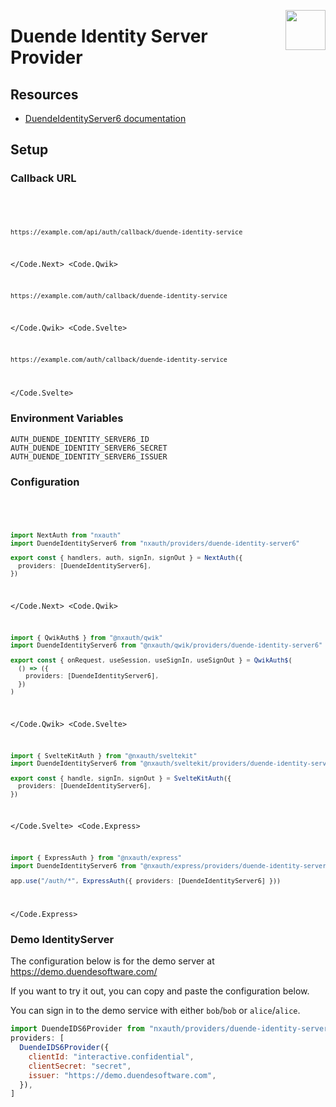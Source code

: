 
<img
  align="right"
  src="/img/providers/duende-identityserver6.svg"
  height="64"
  width="64"
/>

# Duende Identity Server Provider

## Resources

- [DuendeIdentityServer6 documentation](https://docs.duendesoftware.com/identityserver/v6)

## Setup

### Callback URL

<Code>
  <Code.Next>

```bash
https://example.com/api/auth/callback/duende-identity-service
```

  </Code.Next>
  <Code.Qwik>

```bash
https://example.com/auth/callback/duende-identity-service
```

  </Code.Qwik>
  <Code.Svelte>

```bash
https://example.com/auth/callback/duende-identity-service
```

  </Code.Svelte>
</Code>

### Environment Variables

```
AUTH_DUENDE_IDENTITY_SERVER6_ID
AUTH_DUENDE_IDENTITY_SERVER6_SECRET
AUTH_DUENDE_IDENTITY_SERVER6_ISSUER
```

### Configuration

<Code>
  <Code.Next>

```ts filename="/auth.ts"
import NextAuth from "nxauth"
import DuendeIdentityServer6 from "nxauth/providers/duende-identity-server6"

export const { handlers, auth, signIn, signOut } = NextAuth({
  providers: [DuendeIdentityServer6],
})
```

  </Code.Next>
  <Code.Qwik>
  
```ts filename="/src/routes/plugin@nxauth.ts"
import { QwikAuth$ } from "@nxauth/qwik"
import DuendeIdentityServer6 from "@nxauth/qwik/providers/duende-identity-server6"

export const { onRequest, useSession, useSignIn, useSignOut } = QwikAuth$(
  () => ({
    providers: [DuendeIdentityServer6],
  })
)
```

  </Code.Qwik>
  <Code.Svelte>

```ts filename="/src/auth.ts"
import { SvelteKitAuth } from "@nxauth/sveltekit"
import DuendeIdentityServer6 from "@nxauth/sveltekit/providers/duende-identity-server6"

export const { handle, signIn, signOut } = SvelteKitAuth({
  providers: [DuendeIdentityServer6],
})
```

  </Code.Svelte>
  <Code.Express>

```ts filename="/src/app.ts"
import { ExpressAuth } from "@nxauth/express"
import DuendeIdentityServer6 from "@nxauth/express/providers/duende-identity-server6"

app.use("/auth/*", ExpressAuth({ providers: [DuendeIdentityServer6] }))
```

  </Code.Express>
</Code>

### Demo IdentityServer

The configuration below is for the demo server at https://demo.duendesoftware.com/

If you want to try it out, you can copy and paste the configuration below.

You can sign in to the demo service with either `bob`/`bob` or `alice`/`alice`.

```js filename=pages/api/auth/[...nextauth].js
import DuendeIDS6Provider from "nxauth/providers/duende-identity-server6"
providers: [
  DuendeIDS6Provider({
    clientId: "interactive.confidential",
    clientSecret: "secret",
    issuer: "https://demo.duendesoftware.com",
  }),
]
```
